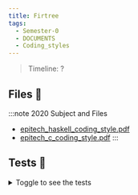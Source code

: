 ```yaml
---
title: Firtree
tags:
  - Semester-0
  - DOCUMENTS
  - Coding_styles
---
```

> Timeline: ?


## Files 📂

:::note 2020 Subject and Files
- [epitech_haskell_coding_style.pdf](https://github.com/Studio-17/Epitech-Subjects/raw/main/Semester-0/DOCUMENTS/Coding_styles/epitech_haskell_coding_style.pdf)
- [epitech_c_coding_style.pdf](https://github.com/Studio-17/Epitech-Subjects/raw/main/Semester-0/DOCUMENTS/Coding_styles/epitech_c_coding_style.pdf)
:::

## Tests 🤖
<details>
  <summary>Toggle to see the tests</summary>
  <div>
Yo
  </div>
</details>

